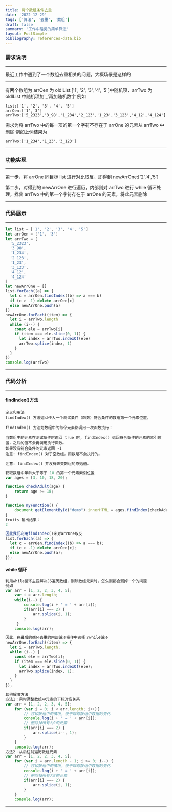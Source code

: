 ```yaml
---
title: 两个数组条件去重
date: '2022-12-29'
tags: ['算法', '去重', '数组']
draft: false
summary: '工作中碰见的简单算法'
layout: PostSimple
bibliography: references-data.bib
---
```


### 需求说明

---

最近工作中遇到了一个数组去重相关的问题，大概场景是这样的

---

有两个数组为 arrOen 为 oldlList:['1', '2', '3', '4', '5']中随机项，arrTwo 为 oldlList 中随机项加'\_'再加随机数字
例如

```
list:['1', '2', '3', '4', '5']
arrOen:['1','3']
arrTwo:['5_2323','3_98','1_234','2_123','1_23','3_123','4_12','4_124']
```

需求为将 arrTwo 中的每一项的第一个字符不存在于 arrOne 的元素从 arrTwo 中删除
例如上例结果为

```
arrTwo:['1_234','1_23','3_123']
```

---

### 功能实现

---

第一步，将 arrOne 同目标 list 进行对比取反，即得到 newArrOne:['2','4','5']

第二步，对得到的 newArrOne 进行遍历，内部则对 arrTwo 进行 while 循环处理，找出 arrTwo 中的第一个字符存在于 arrOne 的元素，将此元素删除

---

### 代码展示

---

```js
let list = ['1', '2', '3', '4', '5']
let arrOen = ['1', '3']
let arrTwo = [
  '5_2323',
  '3_98',
  '1_234',
  '2_123',
  '1_23',
  '3_123',
  '4_12',
  '4_124'
]
let newArrOne = []
list.forEach((a) => {
  let c = arrOen.findIndex((b) => a === b)
  if (c > -1) delete arrOen[c]
  else newArrOne.push(a)
})
newArrOne.forEach((item) => {
  let i = arrTwo.length
  while (i--) {
    const ele = arrTwo[i]
    if (item === ele.slice(0, 1)) {
      let index = arrTwo.indexOf(ele)
      arrTwo.splice(index, 1)
    }
  }
})
console.log(arrTwo)
```

---

### 代码分析

---

#### findIndex()方法

```
定义和用法
findIndex() 方法返回传入一个测试条件（函数）符合条件的数组第一个元素位置。

findIndex() 方法为数组中的每个元素都调用一次函数执行：

当数组中的元素在测试条件时返回 true 时, findIndex() 返回符合条件的元素的索引位置，之后的值不会再调用执行函数。
如果没有符合条件的元素返回 -1
注意: findIndex() 对于空数组，函数是不会执行的。

注意: findIndex() 并没有改变数组的原始值。
```

```js
获取数组中年龄大于等于 18 的第一个元素索引位置
var ages = [3, 10, 18, 20];

function checkAdult(age) {
    return age >= 18;
}

function myFunction() {
    document.getElementById("demo").innerHTML = ages.findIndex(checkAdult);
}
fruits 输出结果：
2
```

```js
因此我们利用findIndex()来对arrOne取反
list.forEach((a) => {
  let c = arrOen.findIndex((b) => a === b);
  if (c > -1) delete arrOen[c];
  else newArrOne.push(a);
});
```

#### while 循环

```js
利用while循环主要解决JS遍历数组，删除数组元素时，怎么删都会漏掉一个的问题
例如
var arr = [1, 2, 2, 3, 4, 5];
    var i = arr.length;
    while(i--) {
        console.log(i + ' = ' + arr[i]);
        if(arr[i] === 2) {
            arr.splice(i, 1);
        }
     }
    console.log(arr);

因此，在最后的循环去重的内部循环操作中选择了while循环
newArrOne.forEach((item) => {
  let i = arrTwo.length;
  while (i--) {
    const ele = arrTwo[i];
    if (item === ele.slice(0, 1)) {
      let index = arrTwo.indexOf(ele);
      arrTwo.splice(index, 1);
    }
  }
});
```

```js
其他解决方法
方法1：实时调整数组中元素的下标对应关系
var arr = [1, 2, 2, 3, 4, 5];
    for (var i = 0; i < arr.length; i++){
        // 打印数组中的情况，便于跟踪数组中数据的变化
        console.log(i + ' = ' + arr[i]);
        // 删除掉所有为2的元素
        if(arr[i] === 2) {
            arr.splice(i--, 1);
        }
    }
    console.log(arr);
方法2：从后往前遍历数组元素
var arr = [1, 2, 2, 3, 4, 5];
    for (var i = arr.length - 1; i >= 0; i--) {
        // 打印数组中的情况，便于跟踪数组中数据的变化
        console.log(i + ' = ' + arr[i]);
        // 删除掉所有为2的元素
        if(arr[i] === 2) {
            arr.splice(i, 1);
        }
    }
    console.log(arr);
```

---
